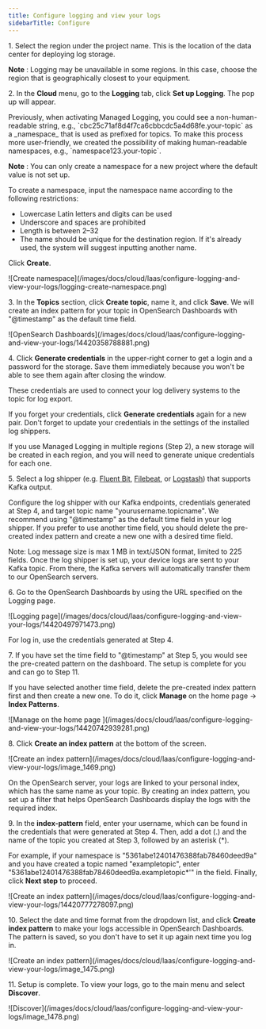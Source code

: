 ---
title: Configure logging and view your logs
sidebarTitle: Configure
---

1\. Select the region under the project name. This is the location of the data center for deploying log storage.

**Note** : Logging may be unavailable in some regions. In this case, choose the region that is geographically closest to your equipment.

2\. In the **Cloud** menu, go to the **Logging** tab, click **Set up Logging**. The pop up will appear. 


<Accordion title="What is a namespace">
Previously, when activating Managed Logging, you could see a non-human-readable string, e.g., `cbc25c71af8d4f7ca6cbbcdc5a4d68fe.your-topic` as a _namespace_ that is used as prefixed for topics. To make this process more user-friendly, we created the possibility of making human-readable namespaces, e.g., `namespace123.your-topic`.

**Note** : You can only create a namespace for a new project where the default value is not set up.
</Accordion>


To create a namespace, input the namespace name according to the following restrictions:

  * Lowercase Latin letters and digits can be used
  * Underscore and spaces are prohibited
  * Length is between 2–32
  * The name should be unique for the destination region. If it's already used, the system will suggest inputting another name.



Click **Create**.


<Frame>![Create namespace](/images/docs/cloud/laas/configure-logging-and-view-your-logs/logging-create-namespace.png)</Frame>



3\. In the **Topics** section, click **Create topic**, name it, and click **Save**. We will create an index pattern for your topic in OpenSearch Dashboards with "@timestamp" as the default time field.


<Frame>![OpenSearch Dashboards](/images/docs/cloud/laas/configure-logging-and-view-your-logs/14420358788881.png)</Frame>



4\. Click **Generate credentials** in the upper-right corner to get a login and a password for the storage. Save them immediately because you won't be able to see them again after closing the window.

These credentials are used to connect your log delivery systems to the topic for log export.

If you forget your credentials, click **Generate credentials** again for a new pair. Don't forget to update your credentials in the settings of the installed log shippers.

If you use Managed Logging in multiple regions (Step 2), a new storage will be created in each region, and you will need to generate unique credentials for each one.

5\. Select a log shipper (e.g. [Fluent Bit](/cloud/logging-as-a-service/install-a-log-shipper/install-and-configure-fluent-bit), [Filebeat](/cloud/logging-as-a-service/install-a-log-shipper/install-and-configure-filebeat), or [Logstash](/cloud/logging-as-a-service/install-a-log-shipper/install-and-configure-logstash)) that supports Kafka output. 

Configure the log shipper with our Kafka endpoints, credentials generated at Step 4, and target topic name "yourusername.topicname". We recommend using "@timestamp" as the default time field in your log shipper. If you prefer to use another time field, you should delete the pre-created index pattern and create a new one with a desired time field.

Note: Log message size is max 1 MB in text/JSON format, limited to 225 fields. Once the log shipper is set up, your device logs are sent to your Kafka topic. From there, the Kafka servers will automatically transfer them to our OpenSearch servers. 

6\. Go to the OpenSearch Dashboards by using the URL specified on the Logging page.


<Frame>![Logging page](/images/docs/cloud/laas/configure-logging-and-view-your-logs/14420497971473.png)</Frame>



For log in, use the credentials generated at Step 4.

7\. If you have set the time field to "@timestamp" at Step 5, you would see the pre-created pattern on the dashboard. The setup is complete for you and can go to Step 11. 

If you have selected another time field, delete the pre-created index pattern first and then create a new one. To do it, click **Manage** on the home page → **Index Patterns**.


<Frame>![Manage on the home page ](/images/docs/cloud/laas/configure-logging-and-view-your-logs/14420742939281.png)</Frame>



8\. Click **Create an index pattern** at the bottom of the screen.


<Frame>![Create an index pattern](/images/docs/cloud/laas/configure-logging-and-view-your-logs/image_1469.png)</Frame>



On the OpenSearch server, your logs are linked to your personal index, which has the same name as your topic. By creating an index pattern, you set up a filter that helps OpenSearch Dashboards display the logs with the required index.

9\. In the **index-pattern** field, enter your username, which can be found in the credentials that were generated at Step 4. Then, add a dot (.) and the name of the topic you created at Step 3, followed by an asterisk (*).

For example, if your namespace is "5361abe12401476388fab78460deed9a" and you have created a topic named "exampletopic", enter "5361abe12401476388fab78460deed9a.exampletopic*'" in the field. Finally, click **Next step** to proceed.


<Frame>![Create an index pattern](/images/docs/cloud/laas/configure-logging-and-view-your-logs/14420777278097.png)</Frame>



10\. Select the date and time format from the dropdown list, and click **Create index pattern** to make your logs accessible in OpenSearch Dashboards. The pattern is saved, so you don't have to set it up again next time you log in.


<Frame>![Create an index pattern](/images/docs/cloud/laas/configure-logging-and-view-your-logs/image_1475.png)</Frame>



11\. Setup is complete. To view your logs, go to the main menu and select **Discover**.


<Frame>![Discover](/images/docs/cloud/laas/configure-logging-and-view-your-logs/image_1478.png)</Frame>